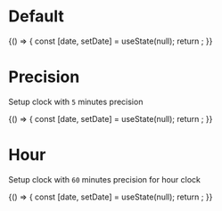 


<Meta title="Components/Clock" component={Clock} />

# Default

<Canvas>
  <Story name="Default">
    {() => {
      const [date, setDate] = useState(null);
      return <Clock locale={enUS} date={date} onChange={setDate} />;
    }}
  </Story>
</Canvas>

# Precision

Setup clock with `5` minutes precision

<Canvas>
  <Story name="Precision">
    {() => {
      const [date, setDate] = useState(null);
      return <Clock locale={enUS} date={date} precision={5} onChange={setDate} />;
    }}
  </Story>
</Canvas>

# Hour

Setup clock with `60` minutes precision for hour clock

<Canvas>
  <Story name="Hour">
    {() => {
      const [date, setDate] = useState(null);
      return <Clock locale={enUS} date={date} precision={60} onChange={setDate} />;
    }}
  </Story>
</Canvas>
